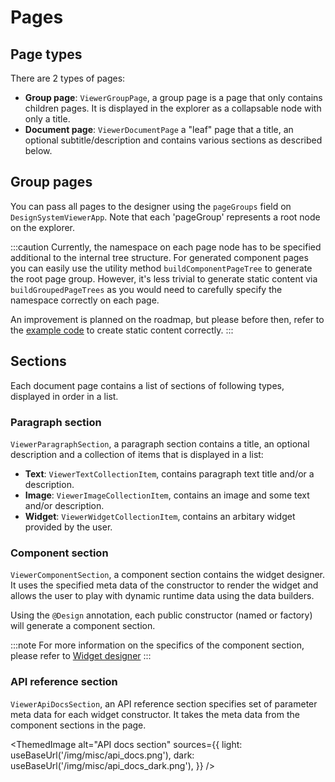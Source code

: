 
# Pages

## Page types

There are 2 types of pages:
- **Group page**: `ViewerGroupPage`, a group page is a page that only contains children pages. It is displayed in the explorer as a collapsable node with only a title.
- **Document page**: `ViewerDocumentPage` a "leaf" page that a title, an optional subtitle/description and contains various sections as described below.

## Group pages

You can pass all pages to the designer using the `pageGroups` field on `DesignSystemViewerApp`. Note that each 'pageGroup' represents a root node on the explorer. 

:::caution
Currently, the namespace on each page node has to be specified additional to the internal tree structure. For generated component pages you can easily use the utility method `buildComponentPageTree` to 
generate the root page group. However, it's less trivial to generate static content via `buildGroupedPageTrees` as you would need to carefully specify the namespace correctly on each page.

An improvement is planned on the roadmap, but please before then, refer to the [example code](https://github.com/ShiroYacha/flutter_design/blob/main/packages/flutter_design_viewer/example/lib/docs.dart) to create static content correctly.
:::

## Sections

Each document page contains a list of sections of following types, displayed in order in a list.

### Paragraph section
`ViewerParagraphSection`, a paragraph section contains a title, an optional description and a collection of items that is displayed in a list:

- **Text**: `ViewerTextCollectionItem`, contains paragraph text title and/or a description.
- **Image**: `ViewerImageCollectionItem`, contains an image and some text and/or description.
- **Widget**: `ViewerWidgetCollectionItem`, contains an arbitary widget provided by the user.

### Component section
`ViewerComponentSection`, a component section contains the widget designer. It uses the specified meta data of the constructor to render the widget and allows 
the user to play with dynamic runtime data using the data builders.

Using the `@Design` annotation, each public constructor (named or factory) will generate a component section. 

:::note
For more information on the specifics of the component section, please refer to [Widget designer](/docs/designer/widget_designer)
:::

### API reference section
`ViewerApiDocsSection`, an API reference section specifies set of parameter meta data for each widget constructor. It takes the meta data
from the component sections in the page.

<ThemedImage
  alt="API docs section"
  sources={{
    light: useBaseUrl('/img/misc/api_docs.png'),
    dark: useBaseUrl('/img/misc/api_docs_dark.png'),
  }}
/>
